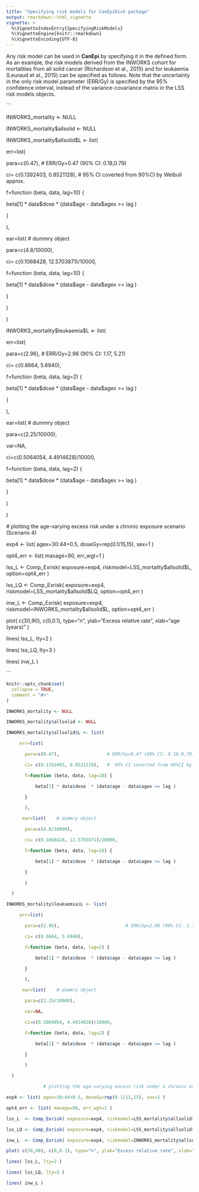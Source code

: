 ```yaml
---
title: "Specifying risk models for CanEpiRisk package"
output: rmarkdown::html_vignette
vignette: >
  %\VignetteIndexEntry{SpecifyingRiskModels}
  %\VignetteEngine{knitr::rmarkdown}
  %\VignetteEncoding{UTF-8}
---
```




Any risk model can be used in **CanEpi** by specifying it in the defined form. As an example, the risk models derived from the INWORKS cohort for mortalities from all solid cancer (Richardson et al., 2015) and for leukaemia (Leuraud et al., 2015) can be specified as follows. Note that the uncertainty in the only risk model parameter (ERR/Gy) is specified by the 95% confidence interval, instead of the variance-covariance matrix in the LSS risk models objects.

\`\`\`

INWORKS_mortality \<- NULL

INWORKS_mortality\$allsolid \<- NULL

INWORKS_mortality\$allsolid\$L \<- list(

err=list(

para=c(0.47), \# ERR/Gy=0.47 (90% CI: 0.18,0.79)

ci= c(0.1392403, 0.8521128), \# 95% CI coverted from 90%CI by Weibull approx.

f=function (beta, data, lag=10) {

beta[1] \* data\$dose \* (data\$age - data\$agex \>= lag )

}

),

ear=list( \# dummry object

para=c(4.8/10000),

ci= c(0.1068428, 12.5703871)/10000,

f=function (beta, data, lag=10) {

beta[1] \* data\$dose \* (data\$age - data\$agex \>= lag )

}

)

)

INWORKS_mortality\$leukaemia\$L \<- list(

err=list(

para=c(2.96), \# ERR/Gy=2.96 (90% CI: 1.17, 5.21)

ci= c(0.8664, 5.6940),

f=function (beta, data, lag=2) {

beta[1] \* data\$dose \* (data\$age - data\$agex \>= lag )

}

),

ear=list( \# dummry object

para=c(2.25/10000),

var=NA,

ci=c(0.5064054, 4.4914628)/10000,

f=function (beta, data, lag=2) {

beta[1] \* data\$dose \* (data\$age - data\$agex \>= lag )

}

)

)

\# plotting the age-varying excess risk under a chronic exposure scenario (Scenario 4)

exp4 \<- list( agex=30:44+0.5, doseGy=rep(0.1/15,15), sex=1 )

opt4_err \<- list( maxage=90, err_wgt=1 )

lss_L \<- Comp_Exrisk( exposure=exp4, riskmodel=LSS_mortality\$allsolid\$L, option=opt4_err )

lss_LQ \<- Comp_Exrisk( exposure=exp4, riskmodel=LSS_mortality\$allsolid\$LQ, option=opt4_err )

inw_L \<- Comp_Exrisk( exposure=exp4, riskmodel=INWORKS_mortality\$allsolid\$L, option=opt4_err )

plot( c(30,90), c(0,0.1), type="n", ylab="Excess relative rate", xlab="age (years)" )

lines( lss_L, lty=2 )

lines( lss_LQ, lty=3 )

lines( inw_L )

\`\`\`

```r
knitr::opts_chunk$set(
  collapse = TRUE,
  comment = "#>"
)
```

```r
INWORKS_mortality <- NULL

INWORKS_mortality$allsolid <- NULL

INWORKS_mortality$allsolid$L <- list(

     err=list(

       para=c(0.47),                  # ERR/Gy=0.47 (90% CI: 0.18,0.79)  

       ci= c(0.1392403, 0.8521128),   #  95% CI coverted from 90%CI by Weibull approx.

       f=function (beta, data, lag=10) {

           beta[1] * data$dose  * (data$age - data$agex >= lag )

       }

       ),

      ear=list(    # dummry object

       para=c(4.8/10000),

       ci= c(0.1068428, 12.5703871)/10000,

       f=function (beta, data, lag=10) {

           beta[1] * data$dose  * (data$age - data$agex >= lag )

       } 

       )

  )

INWORKS_mortality$leukaemia$L <- list(

     err=list(

       para=c(2.96),                         # ERR/Gy=2.96 (90% CI: 1.17, 5.21) 

       ci= c(0.8664, 5.6940),

       f=function (beta, data, lag=2) {

           beta[1] * data$dose  * (data$age - data$agex >= lag )

       }

       ),

      ear=list(    # dummry object

       para=c(2.25/10000),

       var=NA,

       ci=c(0.5064054, 4.4914628)/10000,

       f=function (beta, data, lag=2) {

           beta[1] * data$dose  * (data$age - data$agex >= lag )

       } 

       )

  )

              # plotting the age-varying excess risk under a chronic exposure scenario (Scenario 4)

exp4 <- list( agex=30:44+0.5, doseGy=rep(0.1/15,15), sex=1 )

opt4_err <- list( maxage=90, err_wgt=1 ) 

lss_L  <- Comp_Exrisk( exposure=exp4, riskmodel=LSS_mortality$allsolid$L,  option=opt4_err )

lss_LQ <- Comp_Exrisk( exposure=exp4, riskmodel=LSS_mortality$allsolid$LQ, option=opt4_err )

inw_L  <- Comp_Exrisk( exposure=exp4, riskmodel=INWORKS_mortality$allsolid$L, option=opt4_err )

plot( c(30,90), c(0,0.1), type="n", ylab="Excess relative rate", xlab="age (years)" )

lines( lss_L, lty=2 )

lines( lss_LQ, lty=3 )

lines( inw_L )
```
